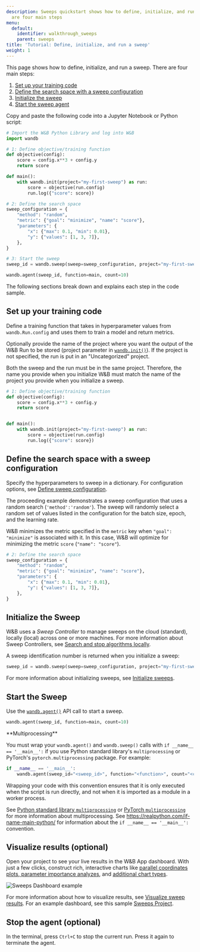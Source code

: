 ```yaml
---
description: Sweeps quickstart shows how to define, initialize, and run a sweep. There
  are four main steps
menu:
  default:
    identifier: walkthrough_sweeps
    parent: sweeps
title: 'Tutorial: Define, initialize, and run a sweep'
weight: 1
---
```


This page shows how to define, initialize, and run a sweep. There are four main steps:

1. [Set up your training code](#set-up-your-training-code)
2. [Define the search space with a sweep configuration](#define-the-search-space-with-a-sweep-configuration)
3. [Initialize the sweep](#initialize-the-sweep)
4. [Start the sweep agent](#start-the-sweep)


Copy and paste the following code into a Jupyter Notebook or Python script:

```python
# Import the W&B Python Library and log into W&B
import wandb

# 1: Define objective/training function
def objective(config):
    score = config.x**3 + config.y
    return score

def main():
    with wandb.init(project="my-first-sweep") as run:
        score = objective(run.config)
        run.log({"score": score})

# 2: Define the search space
sweep_configuration = {
    "method": "random",
    "metric": {"goal": "minimize", "name": "score"},
    "parameters": {
        "x": {"max": 0.1, "min": 0.01},
        "y": {"values": [1, 3, 7]},
    },
}

# 3: Start the sweep
sweep_id = wandb.sweep(sweep=sweep_configuration, project="my-first-sweep")

wandb.agent(sweep_id, function=main, count=10)
```

The following sections break down and explains each step in the code sample.


## Set up your training code
Define a training function that takes in hyperparameter values from `wandb.Run.config` and uses them to train a model and return metrics.

Optionally provide the name of the project where you want the output of the W&B Run to be stored (project parameter in [`wandb.init()`](/ref/python/sdk/functions/init)). If the project is not specified, the run is put in an "Uncategorized" project.

<Note>
Both the sweep and the run must be in the same project. Therefore, the name you provide when you initialize W&B must match the name of the project you provide when you initialize a sweep.
</Note>

```python
# 1: Define objective/training function
def objective(config):
    score = config.x**3 + config.y
    return score


def main():
    with wandb.init(project="my-first-sweep") as run:
        score = objective(run.config)
        run.log({"score": score})
```

## Define the search space with a sweep configuration

Specify the hyperparameters to sweep in a dictionary. For configuration options, see [Define sweep configuration](/guides/models/sweeps/define-sweep-configuration/).

The proceeding example demonstrates a sweep configuration that uses a random search (`'method':'random'`). The sweep will randomly select a random set of values listed in the configuration for the batch size, epoch, and the learning rate.

W&B minimizes the metric specified in the `metric` key when `"goal": "minimize"` is associated with it. In this case, W&B will optimize for minimizing the metric  `score` (`"name": "score"`).


```python
# 2: Define the search space
sweep_configuration = {
    "method": "random",
    "metric": {"goal": "minimize", "name": "score"},
    "parameters": {
        "x": {"max": 0.1, "min": 0.01},
        "y": {"values": [1, 3, 7]},
    },
}
```

## Initialize the Sweep

W&B uses a _Sweep Controller_ to manage sweeps on the cloud (standard), locally (local) across one or more machines. For more information about Sweep Controllers, see [Search and stop algorithms locally](./local-controller).

A sweep identification number is returned when you initialize a sweep:

```python
sweep_id = wandb.sweep(sweep=sweep_configuration, project="my-first-sweep")
```

For more information about initializing sweeps, see [Initialize sweeps](./initialize-sweeps).

## Start the Sweep

Use the [`wandb.agent()`](/ref/python/sdk/functions/agent) API call to start a sweep.

```python
wandb.agent(sweep_id, function=main, count=10)
```

<Warning>
**Multiprocessing**

You must wrap your `wandb.agent()` and `wandb.sweep()` calls with `if __name__ == '__main__':` if you use Python standard library's `multiprocessing` or PyTorch's `pytorch.multiprocessing` package. For example:

```python
if __name__ == '__main__':
    wandb.agent(sweep_id="<sweep_id>", function="<function>", count="<count>")
```

Wrapping your code with this convention ensures that it is only executed when the script is run directly, and not when it is imported as a module in a worker process.

See [Python standard library `multiprocessing`](https://docs.python.org/3/library/multiprocessing.html#the-spawn-and-forkserver-start-methods) or [PyTorch `multiprocessing`](https://docs.pytorch.org/docs/stable/notes/multiprocessing.html#asynchronous-multiprocess-training-e-g-hogwild) for more information about multiprocessing. See https://realpython.com/if-name-main-python/ for information about the `if __name__ == '__main__':` convention.
</Warning>


## Visualize results (optional)

Open your project to see your live results in the W&B App dashboard. With just a few clicks, construct rich, interactive charts like [parallel coordinates plots](/guides/models/app/features/panels/parallel-coordinates),[ parameter importance analyzes](/guides/models/app/features/panels/parameter-importance), and [additional chart types](/guides/models/app/features/panels/).

<Frame>
    <img src="/images/sweeps/quickstart_dashboard_example.png" alt="Sweeps Dashboard example"  />
</Frame>

For more information about how to visualize results, see [Visualize sweep results](./visualize-sweep-results). For an example dashboard, see this sample [Sweeps Project](https://wandb.ai/anmolmann/pytorch-cnn-fashion/sweeps/pmqye6u3).

## Stop the agent (optional)

In the terminal, press `Ctrl+C` to stop the current run. Press it again to terminate the agent.
